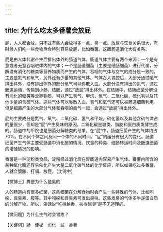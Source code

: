 ```yaml
---
---
---
```

title: 为什么吃太多番薯会放屁
---




屁，人人都会放，只不过有些人会放得多一点，臭一点。放屁与饮食关系很大，有时候人们吃一些食物后会特别容易放屁，比如番薯。这跟肠道消化大有关系。

屁是由人体代谢产生后排出体外的肠道气体。肠道气体主要有两个来源：一个是有意或者无意吞咽进体内的气体；一个是肠道细菌（主要是结肠细菌）进行代谢，分解没有消化的糖类等营养物质而产生的气体。吞咽的气体与空气的成分是一致的，主要是氮气和氧气，另外还有少量的其他气体。气体吞入胃腔后，大部分通过嗳气排出体外，没有排出体外的部分氧气可以弥散入血。大部分没有排出的氮气，通过肠道运动，传输到小肠、结肠，通过“放屁”排出体外。在结肠中，结肠细菌分解没有消化的糖类等营养物质，可以产生氢气、甲烷、氧气、二氧化碳、硫化氢以及其他少量的含硫气体。这些气体可以弥散入血，氢气和氧气还可以被肠道细菌利用。但是细菌产生的大部分气体和吞咽的氮气一起，会通过“放屁”排出体外。



屁的主要成分是氮气、氧气、二氧化碳、氢气和甲烷，硫化氢以及其他含硫气体占的量很少，但却是“屁”产生臭味的原因。二氧化碳是糖类、脂肪和蛋白质发酵生成的。肠道中的甲烷也是细菌分解糖类的结果。在“屁”中，肠道细菌产生的气体约占70%。在不同个体之间及同一个体的不同时间，“屁”的组分有很大的变化。肠道细菌产生气体主要受肠道中消化酶的情况、饮食的种类、结肠转运时间及肠道细菌的增殖情况的影响。

番薯是一种淀粉类食品，淀粉经过消化后在胃肠道内容易产生气体。番薯内所含的某种氧化酶还容易催化产生大量二氧化碳气体的化学反应，所以如果吃过多番薯，人就会腹胀、打嗝、放屁。（沈锡中）





【微博士】粪便为什么是臭的

人的肠道内有很多细菌，这些细菌在分解食物时会产生一些特殊的气体，比如吲哚、粪臭素、胺等。其中吲哚和粪臭素可发出臭味。这些发臭的气体多半是蛋白质的分解产物。所以，俗话说“吃得越香，拉得越臭”是不无道理的。

【微问题】为什么生气时会胃疼？

【关键词】肠　便秘　消化　屁　番薯